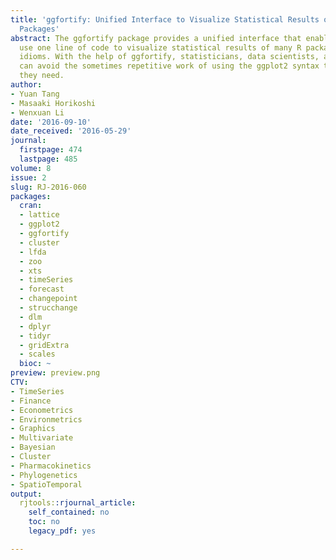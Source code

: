```yaml
---
title: 'ggfortify: Unified Interface to Visualize Statistical Results of Popular R
  Packages'
abstract: The ggfortify package provides a unified interface that enables users to
  use one line of code to visualize statistical results of many R packages using ggplot2
  idioms. With the help of ggfortify, statisticians, data scientists, and researchers
  can avoid the sometimes repetitive work of using the ggplot2 syntax to achieve what
  they need.
author:
- Yuan Tang
- Masaaki Horikoshi
- Wenxuan Li
date: '2016-09-10'
date_received: '2016-05-29'
journal:
  firstpage: 474
  lastpage: 485
volume: 8
issue: 2
slug: RJ-2016-060
packages:
  cran:
  - lattice
  - ggplot2
  - ggfortify
  - cluster
  - lfda
  - zoo
  - xts
  - timeSeries
  - forecast
  - changepoint
  - strucchange
  - dlm
  - dplyr
  - tidyr
  - gridExtra
  - scales
  bioc: ~
preview: preview.png
CTV:
- TimeSeries
- Finance
- Econometrics
- Environmetrics
- Graphics
- Multivariate
- Bayesian
- Cluster
- Pharmacokinetics
- Phylogenetics
- SpatioTemporal
output:
  rjtools::rjournal_article:
    self_contained: no
    toc: no
    legacy_pdf: yes

---
```

